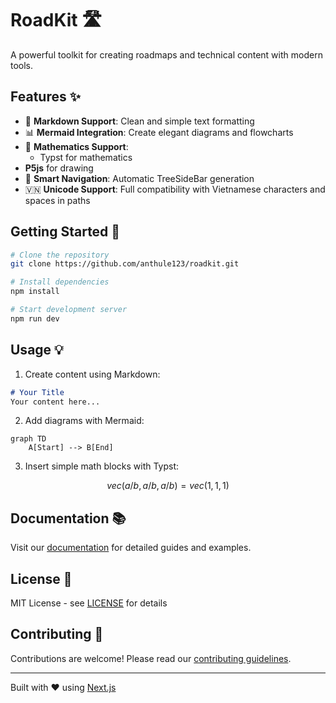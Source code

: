 
# RoadKit 🛣️

A powerful toolkit for creating roadmaps and technical content with modern tools.

## Features ✨

- 📝 **Markdown Support**: Clean and simple text formatting
- 📊 **Mermaid Integration**: Create elegant diagrams and flowcharts
- 🔢 **Mathematics Support**:
  - Typst for mathematics
- **P5js** for drawing
- 🌳 **Smart Navigation**: Automatic TreeSideBar generation
- 🇻🇳 **Unicode Support**: Full compatibility with Vietnamese characters and spaces in paths

## Getting Started 🚀

```bash
# Clone the repository
git clone https://github.com/anthule123/roadkit.git

# Install dependencies
npm install

# Start development server
npm run dev
```

## Usage 💡

1. Create content using Markdown:
```markdown
# Your Title
Your content here...
```

2. Add diagrams with Mermaid:

```mermaid
graph TD
    A[Start] --> B[End]
```



3. Insert simple math blocks with Typst:
```math
vec(a/b, a/b, a/b) = vec(1, 1, 1)

```

## Documentation 📚

Visit our [documentation](https://your-docs-link.com) for detailed guides and examples.

## License 📄

MIT License - see [LICENSE](LICENSE) for details

## Contributing 🤝

Contributions are welcome! Please read our [contributing guidelines](CONTRIBUTING.md).

---

Built with ❤️ using [Next.js](https://nextjs.org/)
